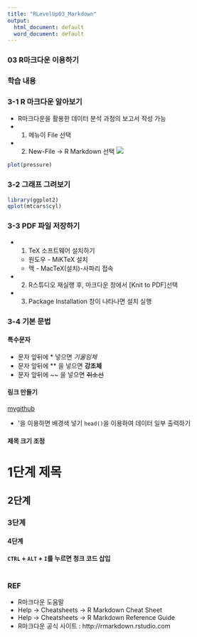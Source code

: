 ```yaml
---
title: "RLevelUp03_Markdown"
output:
  html_document: default
  word_document: default
---
```


### 03 R마크다운 이용하기
### 학습 내용

### 3-1 R 마크다운 알아보기
* R마크다운을 활용한 데이터 분석 과정의 보고서 작성 가능
* (1) 메뉴이 File 선택
* (2) New-File -> R Markdown 선택
<img src="../img/L2_11.png">

```r
plot(pressure)
```

### 3-2 그래프 그려보기 
```r
library(ggplot2)
qplot(mtcars$cyl)
```

### 3-3 PDF 파일 저장하기
* (1) TeX 소프트웨어 설치하기
  * 원도우 - MiKTeX 설치
  * 맥 - MacTeX(설치)-사파리 접속
* (2) R스튜디오 재실행 후, 마크다운 창에서 [Knit to PDF]선택
* (3) Package Installation 창이 나타나면 설치 실행


### 3-4 기본 문법
#### 특수문자
* 문자 앞뒤에 \* 넣으면 *기울임체* 
* 문자 앞뒤에 \*\* 을 넣으면 **강조체**
* 문자 앞뒤에 ~~ 을 넣으면 ~~취소선~~

#### 링크 만들기
[mygithub](https://github.com/LDJWJ)

* \'을 이용하면 배경색 넣기 `head()`을 이용하여 데이터 일부 출력하기

#### 제목 크기 조정
# 1단계 제목
## 2단계 
### 3단계
#### 4단계

#### `CTRL` + `ALT` + `I`를 누르면 청크 코드 삽입
```r

```

### REF
* R마크다운 도움말
 * Help -> Cheatsheets -> R Markdown Cheat Sheet
 * Help -> Cheatsheets -> R Markdown Reference Guide
* R마크다운 공식 사이트 : http://rmarkdown.rstudio.com




